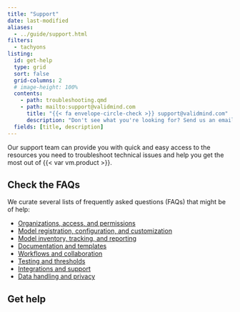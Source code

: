 ```yaml
---
title: "Support"
date: last-modified
aliases:
  - ../guide/support.html
filters:
  - tachyons
listing:
  id: get-help
  type: grid
  sort: false
  grid-columns: 2
  # image-height: 100%
  contents:
    - path: troubleshooting.qmd
    - path: mailto:support@validmind.com
      title: "{{< fa envelope-circle-check >}} support@validmind.com"
      description: "Don't see what you're looking for? Send us an email to get help from a human."
  fields: [title, description]
---
```


Our support team can provide you with quick and easy access to the resources you need to troubleshoot technical issues and help you get the most out of {{< var vm.product >}}.

<!--- TO DO ZenDesk support email --->

## Check the FAQs

We curate several lists of frequently asked questions (FAQs) that might be of help: 

- [Organizations, access, and permissions](faq-organizations.qmd)
- [Model registration, configuration, and customization](/faq/faq-models.qmd)
- [Model inventory, tracking, and reporting](/faq/faq-inventory.qmd)
- [Documentation and templates](/faq/faq-documentation.qmd)
- [Workflows and collaboration](/faq/faq-workflows.qmd)
- [Testing and thresholds](/faq/faq-testing.qmd)
- [Integrations and support](/faq/faq-integrations.qmd)
- [Data handling and privacy](/faq/faq-privacy.qmd)

<!---
## Check out the troubleshooting content

Additional troubleshooting content might be available in the [Help Center](https://support.validmind.com/).
--->

## Get help 

:::{#get-help}
:::
